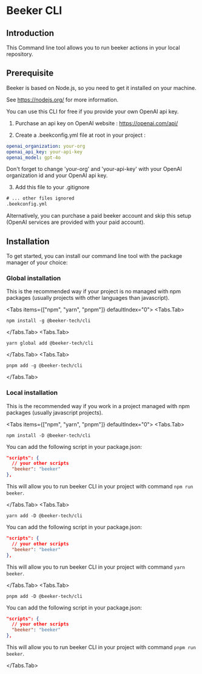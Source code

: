 
# Beeker CLI

## Introduction

This Command line tool allows you to run beeker actions in your local repository.

## Prerequisite

Beeker is based on Node.js, so you need to get it installed on your machine.

See https://nodejs.org/ for more information.

You can use this CLI for free if you provide your own OpenAI api key.

1. Purchase an api key on OpenAI website :
   https://openai.com/api/

2. Create a .beekconfig.yml file at root in your project :

```yml filename=".beekconfig.yml" copy
openai_organization: your-org
openai_api_key: your-api-key
openai_model: gpt-4o
```

Don't forget to change 'your-org' and 'your-api-key' with your OpenAI organization id and your OpenAI api key.

3. Add this file to your .gitignore

```txt filename=".gitignore" copy
# ... other files ignored
.beekconfig.yml
```

Alternatively, you can purchase a paid beeker account and skip this setup (OpenAI services are provided with your paid account).

## Installation

To get started, you can install our command line tool with the package manager of your choice:

### Global installation

This is the recommended way if your project is no managed with npm packages (usually projects with other languages than javascript).

<Tabs items={["npm", "yarn", "pnpm"]} defaultIndex="0">
  <Tabs.Tab>

```console copy
npm install -g @beeker-tech/cli
```

  </Tabs.Tab>
  <Tabs.Tab>

```console copy
yarn global add @beeker-tech/cli
```

  </Tabs.Tab>
  <Tabs.Tab>

```console copy
pnpm add -g @beeker-tech/cli
```

  </Tabs.Tab>

</Tabs>

### Local installation

This is the recommended way if you work in a project managed with npm packages (usually javascript projects).

<Tabs items={["npm", "yarn", "pnpm"]} defaultIndex="0">
  <Tabs.Tab>

```console copy
npm install -D @beeker-tech/cli
```

You can add the following script in your package.json:

```json filename="package.json" copy
"scripts": {
  // your other scripts
  "beeker": "beeker"
},
```

This will allow you to run beeker CLI in your project with command `npm run beeker`.

  </Tabs.Tab>
  <Tabs.Tab>

```console copy
yarn add -D @beeker-tech/cli
```

You can add the following script in your package.json:

```json filename="package.json" copy
"scripts": {
  // your other scripts
  "beeker": "beeker"
},
```

This will allow you to run beeker CLI in your project with command `yarn beeker`.

  </Tabs.Tab>
  <Tabs.Tab>

```console copy
pnpm add -D @beeker-tech/cli
```

You can add the following script in your package.json:

```json filename="package.json" copy
"scripts": {
  // your other scripts
  "beeker": "beeker"
},
```

This will allow you to run beeker CLI in your project with command `pnpm run beeker`.

  </Tabs.Tab>
</Tabs>
